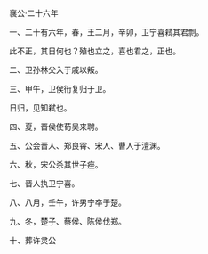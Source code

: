 

襄公·二十六年

一、二十有六年，春，王二月，辛卯，卫宁喜弒其君剽。

此不正，其日何也？殖也立之，喜也君之，正也。

二、卫孙林父入于戚以叛。

三、甲午，卫侯衎复归于卫。

日归，见知弒也。

四、夏，晋侯使荀吴来聘。

五、公会晋人、郑良霄、宋人、曹人于澶渊。

六、秋，宋公杀其世子痤。

七、晋人执卫宁喜。

八、八月，壬午，许男宁卒于楚。

九、冬，楚子、蔡侯、陈侯伐郑。

十、葬许灵公

